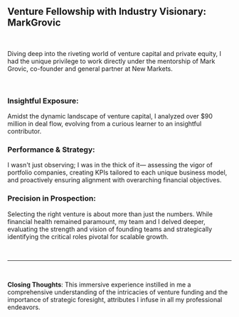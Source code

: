 ## Venture Fellowship with Industry Visionary: MarkGrovic

</br>

Diving deep into the riveting world of venture capital and private equity, I had the unique privilege to work directly under the mentorship of Mark Grovic, co-founder and general partner at New Markets.

</br>

### Insightful Exposure:

Amidst the dynamic landscape of venture capital, I analyzed over $90 million in deal flow, evolving from a curious learner to an insightful contributor.

### Performance & Strategy:

I wasn't just observing; I was in the thick of it— assessing the vigor of portfolio companies, creating KPIs tailored to each unique business model, and proactively ensuring alignment with overarching financial objectives.

### Precision in Prospection:

Selecting the right venture is about more than just the numbers. While financial health remained paramount, my team and I delved deeper, evaluating the strength and vision of founding teams and strategically identifying the critical roles pivotal for scalable growth.

</br>

---

</br>

**Closing Thoughts**: This immersive experience instilled in me a comprehensive understanding of the intricacies of venture funding and the importance of strategic foresight, attributes I infuse in all my professional endeavors.
